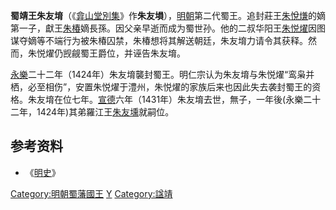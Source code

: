 '''蜀靖王朱友堉'''{{BD|1401年||1431年|catIdx=Z}}（《[[弇山堂別集|弇山堂別集]]》作'''朱友塤'''），[[明朝|明朝]]第二代蜀王。追封莊王[[朱悅熑|朱悅熑]]的嫡第一子，獻王[[朱椿_(明朝)|朱椿]]嫡長孫。因父亲早逝而成为蜀世孙。他的二叔华阳王[[朱悦燿|朱悦燿]]因图谋夺嫡等不端行为被朱椿囚禁，朱椿想将其解送朝廷，朱友堉力请令其获释。然而，朱悦燿仍觊觎蜀王爵位，并诬告朱友堉。

[[永乐_(明朝)|永樂]]二十二年（1424年）朱友堉襲封蜀王。明仁宗认为朱友堉与朱悦燿“鸾枭并栖，必至相伤”，安置朱悦燿于澧州，朱悦燿的家族后来也因此失去袭封蜀王的资格。朱友堉在位七年。[[宣德|宣德]]六年（1431年）朱友堉去世，無子，一年後(永樂二十二年，1424年)其弟羅江王[[蜀僖王|朱友壎]]就嗣位。

==参考资料==
*《[[明史|明史]]》

{{s-start}}
{{s-bef|before=祖父獻王[[朱椿_(明朝)|朱椿]]}}
{{s-ttl|title=[[明朝藩王列表_(蜀王系)|明蜀國國王]]|years=1424年－1431年}}
{{s-after|弟僖王[[蜀僖王|朱友壎]]}}
{{end}} 
{{明朝人物小作品}}

[[Category:明朝蜀藩國王|Category:明朝蜀藩國王]]
[[Category:朱姓|Y]]
[[Category:諡靖|Category:諡靖]]